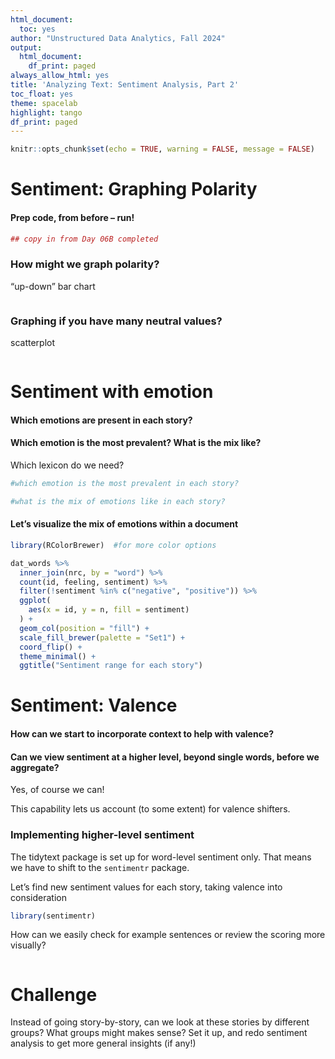 ```yaml
---
html_document:
  toc: yes
author: "Unstructured Data Analytics, Fall 2024"
output:
  html_document:
    df_print: paged
always_allow_html: yes
title: 'Analyzing Text: Sentiment Analysis, Part 2'
toc_float: yes
theme: spacelab
highlight: tango
df_print: paged
---
```

  
```r
knitr::opts_chunk$set(echo = TRUE, warning = FALSE, message = FALSE)
```

# Sentiment: Graphing Polarity


#### Prep code, from before -- run!
```r
## copy in from Day 06B completed
```



### How might we graph polarity?
"up-down" bar chart
```r

```

### Graphing if you have many neutral values?
scatterplot
```r

```


# Sentiment with emotion

#### Which emotions are present in each story?
#### Which emotion is the most prevalent? What is the mix like? 

Which lexicon do we need?
```r
#which emotion is the most prevalent in each story?

```


```r
#what is the mix of emotions like in each story?

```


#### Let's visualize the mix of emotions within a document
```r
library(RColorBrewer)  #for more color options

dat_words %>%
  inner_join(nrc, by = "word") %>%
  count(id, feeling, sentiment) %>%
  filter(!sentiment %in% c("negative", "positive")) %>%
  ggplot(
    aes(x = id, y = n, fill = sentiment)
  ) +
  geom_col(position = "fill") +
  scale_fill_brewer(palette = "Set1") +
  coord_flip() +
  theme_minimal() +
  ggtitle("Sentiment range for each story")

```



# Sentiment: Valence

#### How can we start to incorporate context to help with valence?
#### Can we view sentiment at a higher level, beyond single words, before we aggregate?

Yes, of course we can!  

This capability lets us account (to some extent) for valence shifters.

### Implementing higher-level sentiment
The tidytext package is set up for word-level sentiment only.  That means we have to shift to the `sentimentr` package.  
  
Let's find new sentiment values for each story, taking valence into consideration
```r
library(sentimentr)


```

How can we easily check for example sentences or review the scoring more visually?
```r

```

# Challenge
Instead of going story-by-story, can we look at these stories by different groups? 
What groups might makes sense? Set it up, and redo sentiment analysis to get more general insights (if any!)

```r

```

